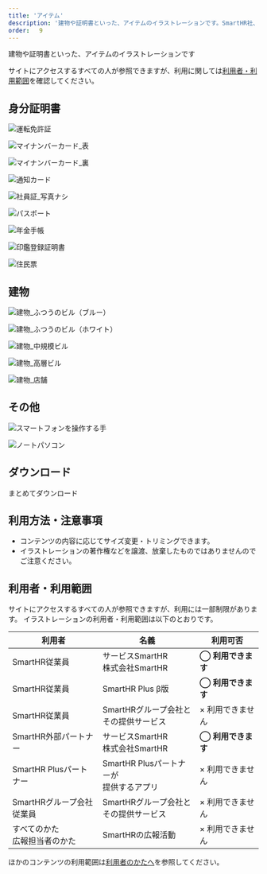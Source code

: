 ```yaml
---
title: 'アイテム'
description: '建物や証明書といった、アイテムのイラストレーションです。SmartHR社、グループ会社、制作パートナーの方々は、イラストレーションをダウンロードできます。イラストレーションのガイドラインにしたがって利用してください。'
order: 　9
---
```



建物や証明書といった、アイテムのイラストレーションです  

サイトにアクセスするすべての人が参照できますが、利用に関しては[利用者・利用範囲](#h2-6)を確認してください。


## 身分証明書

<Grid autoRepeat="auto-fill" size="130px">

  <ImgWithDesc description="運転免許証">

  ![運転免許証](./images/item/identification/運転免許証.png)

  </ImgWithDesc>

  <ImgWithDesc description="マイナンバーカード（表）">

  ![マイナンバーカード_表](./images/item/identification/マイナンバーカード_表.png)

  </ImgWithDesc>

  <ImgWithDesc description="マイナンバーカード（裏）">

  ![マイナンバーカード_裏](./images/item/identification/マイナンバーカード_裏.png)

  </ImgWithDesc>

  <ImgWithDesc description="通知カード">

  ![通知カード](./images/item/identification/通知カード.png)

  </ImgWithDesc>

  <ImgWithDesc description="社員証">

  ![社員証_写真ナシ](./images/item/identification/社員証_写真ナシ.png)

  </ImgWithDesc>

  <ImgWithDesc description="パスポート">

  ![パスポート](./images/item/identification/パスポート.png)

  </ImgWithDesc>

  <ImgWithDesc description="年金手帳">

  ![年金手帳](./images/item/identification/年金手帳.png)

  </ImgWithDesc>

  <ImgWithDesc description="印鑑登録証明書">

  ![印鑑登録証明書](./images/item/identification/印鑑登録証明書.png)

  </ImgWithDesc>

  <ImgWithDesc description="住民票">

  ![住民票](./images/item/identification/住民票.png)

  </ImgWithDesc>

</Grid>


## 建物

<Grid autoRepeat="auto-fill" size="130px">

  <ImgWithDesc description="ふつうのビル（ブルー）">

  ![建物_ふつうのビル（ブルー）](./images/item/building/建物_ふつうのビル（ブルー）.png)

  </ImgWithDesc>

  <ImgWithDesc description="ふつうのビル（ホワイト）">

  ![建物_ふつうのビル（ホワイト）](./images/item/building/建物_ふつうのビル（ホワイト）.png)

  </ImgWithDesc>

  <ImgWithDesc description="中規模ビル">

  ![建物_中規模ビル](./images/item/building/建物_中規模ビル.png)

  </ImgWithDesc>

  <ImgWithDesc description="高層ビル">

  ![建物_高層ビル](./images/item/building/建物_高層ビル.png)

  </ImgWithDesc>

  <ImgWithDesc description="店舗">

  ![建物_店舗](./images/item/building/建物_店舗.png)

  </ImgWithDesc>

</Grid>


## その他

<Grid autoRepeat="auto-fill" size="130px">

  <ImgWithDesc description="スマートフォンを操作する手">

  ![スマートフォンを操作する手](./images/item/other/スマートフォンを操作する手.png)

  </ImgWithDesc>

  <ImgWithDesc description="ノートパソコン">

  ![ノートパソコン](./images/item/other/ノートパソコン.png)

  </ImgWithDesc>

</Grid>


## ダウンロード

<AnchorButton href="/downloads/item.zip" downloads>まとめてダウンロード</AnchorButton>


## 利用方法・注意事項
- コンテンツの内容に応じてサイズ変更・トリミングできます。
- イラストレーションの著作権などを譲渡、放棄したものではありませんのでご注意ください。


## 利用者・利用範囲

サイトにアクセスするすべての人が参照できますが、利用には一部制限があります。
イラストレーションの利用者・利用範囲は以下のとおりです。

<TableWrapper>
  <table>
    <thead>
      <tr>
        <th>利用者</th>
        <th>名義</th>
        <th>利用可否</th>
      </tr>
    </thead>
    <tbody>
      <tr>
        <td>SmartHR従業員</td>
        <td>サービスSmartHR<br/>株式会社SmartHR</td>
        <td><strong>◯ 利用できます</strong></td>
      </tr>
      <tr>
        <td>SmartHR従業員</td>
        <td>SmartHR Plus β版</td>
        <td><strong>◯ 利用できます</strong></td>
      </tr>
      <tr>
        <td>SmartHR従業員</td>
        <td>SmartHRグループ会社と<br/>その提供サービス</td>
        <td>× 利用できません</td>
      </tr>
      <tr>
        <td>SmartHR外部パートナー</td>
        <td>サービスSmartHR<br/>株式会社SmartHR</td>
        <td><strong>◯ 利用できます</strong></td>
      </tr>
      <tr>
        <td>SmartHR Plusパートナー</td>
        <td>SmartHR Plusパートナーが<br/>提供するアプリ</td>
        <td>× 利用できません</td>
      </tr>
      <tr>
        <td>SmartHRグループ会社<br/>従業員</td>
        <td>SmartHRグループ会社と<br/>その提供サービス</td>
        <td>× 利用できません</td>
      </tr>
      <tr>
        <td>すべてのかた<br/>広報担当者のかた</td>
        <td>SmartHRの広報活動</td>
        <td>× 利用できません</td>
      </tr>
    </tbody>
  </table>
</TableWrapper>

ほかのコンテンツの利用範囲は[利用者のかたへ](/introduction/user/)を参照してください。
